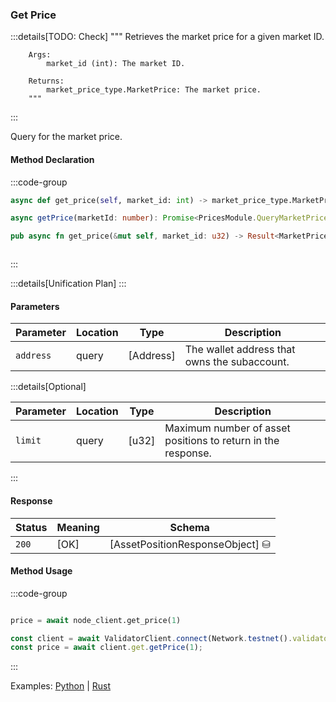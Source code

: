### Get Price

:::details[TODO: Check]
        """
        Retrieves the market price for a given market ID.

        Args:
            market_id (int): The market ID.

        Returns:
            market_price_type.MarketPrice: The market price.
        """
:::

Query for the market price.

#### Method Declaration

:::code-group

```python [Python]
async def get_price(self, market_id: int) -> market_price_type.MarketPrice
```

```typescript [TypeScript]
async getPrice(marketId: number): Promise<PricesModule.QueryMarketPriceResponse>
```

```rust [Rust]
pub async fn get_price(&mut self, market_id: u32) -> Result<MarketPrice, Error>
```

```url [API]
```

:::

:::details[Unification Plan]
:::

#### Parameters

| Parameter           | Location | Type               | Description                                                           |
| ------------------- | -------- | ------------------ | --------------------------------------------------------------------- |
| `address`           | query    | [Address]          | The wallet address that owns the subaccount.                          |

:::details[Optional]

| Parameter                     | Location | Type                      | Description                                                  |
| ----------------------------- | -------- | ------------------------- | ------------------------------------------------------------ |
| `limit`                       | query    | [u32]                     | Maximum number of asset positions to return in the response. |

:::

#### Response

| Status | Meaning     | Schema                          |
| ------ | ----------- | ------------------------------- |
| `200`  | [OK]        | [AssetPositionResponseObject] ⛁ |

#### Method Usage

:::code-group

```rust [Rust]
```

```python [Python]
price = await node_client.get_price(1)
```

```typescript [TypeScript]
const client = await ValidatorClient.connect(Network.testnet().validatorConfig);
const price = await client.get.getPrice(1);
```

:::

Examples: [Python] | [Rust]

[Python]: https://github.com/dydxprotocol/v4-clients/blob/3e8c7e1b960291b7ef273962d374d9934a5c4d33/v4-client-py-v2/examples/validator_get_example.py#L102
[Rust]: https://github.com/dydxprotocol/v4-clients/blob/3e8c7e1b960291b7ef273962d374d9934a5c4d33/v4-client-py-v2/examples/validator_get_example.py#L102
